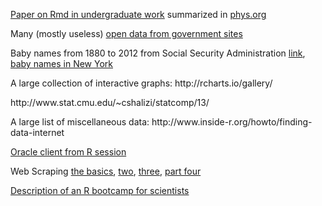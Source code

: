 

[Paper on Rmd in undergraduate work](http://escholarship.org/uc/item/90b2f5xh) summarized in [phys.org](http://phys.org/news/2014-02-scientific-young.html)

Many (mostly useless) [open data from government sites](http://www.data.gov/open-gov/)

Baby names from 1880 to 2012 from Social Security Administration [link](http://www.ssa.gov/oact/babynames/names.zip), [baby names in New York](http://catalog.data.gov/dataset/baby-names-beginning-2007)

A large collection of interactive graphs: http://rcharts.io/gallery/

http://www.stat.cmu.edu/~cshalizi/statcomp/13/

A large list of miscellaneous data: http://www.inside-r.org/howto/finding-data-internet

[Oracle client from R session](http://www.inside-r.org/node/48947)

Web Scraping [the basics](http://quantifyingmemory.blogspot.co.uk/2014/02/web-scraping-basics.html), [two](http://quantifyingmemory.blogspot.co.uk/2014/02/web-scraping-part2-digging-deeper.html), [three](http://quantifyingmemory.blogspot.com/2014/03/web-scraping-scaling-up-digital-data.html),  [part four](http://quantifyingmemory.blogspot.com/2014/03/web-scraping-working-with-apis.html)

[Description of an R bootcamp for scientists](http://gettinggeneticsdone.blogspot.com/2014/03/software-carpentry-at-uva-redux.html)

